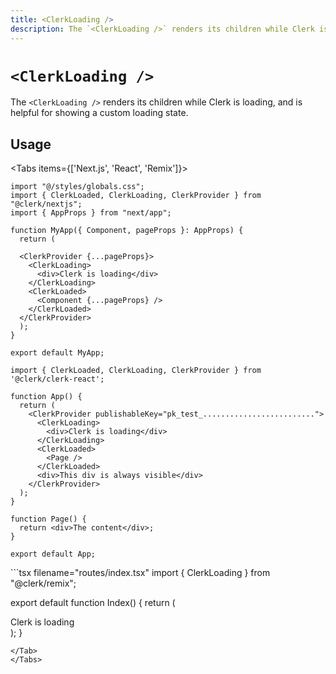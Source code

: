 ```yaml
---
title: <ClerkLoading />
description: The `<ClerkLoading />` renders its children while Clerk is loading, and is helpful for showing a custom loading state.
---
```



# `<ClerkLoading />`

The `<ClerkLoading />` renders its children while Clerk is loading, and is helpful for showing a custom loading state.

## Usage

<Tabs items={['Next.js', 'React', 'Remix']}>
<Tab>
```tsx filename="pages/_app.tsx"
import "@/styles/globals.css";
import { ClerkLoaded, ClerkLoading, ClerkProvider } from "@clerk/nextjs";
import { AppProps } from "next/app";

function MyApp({ Component, pageProps }: AppProps) {
  return (

  <ClerkProvider {...pageProps}>
    <ClerkLoading>
      <div>Clerk is loading</div>
    </ClerkLoading>
    <ClerkLoaded>
      <Component {...pageProps} />
    </ClerkLoaded>
  </ClerkProvider>
  ); 
}

export default MyApp;
```
</Tab>
<Tab>

```tsx filename="app.tsx"
import { ClerkLoaded, ClerkLoading, ClerkProvider } from '@clerk/clerk-react';

function App() {
  return (
    <ClerkProvider publishableKey="pk_test_.........................">
      <ClerkLoading>
        <div>Clerk is loading</div>
      </ClerkLoading>
      <ClerkLoaded>
        <Page />
      </ClerkLoaded>
      <div>This div is always visible</div>
    </ClerkProvider>
  );
}

function Page() {
  return <div>The content</div>;
}

export default App;
```

</Tab>
<Tab>
```tsx filename="routes/index.tsx"
import { ClerkLoading } from "@clerk/remix";

export default function Index() {
  return (
    <div>
      <ClerkLoading>
        <div>Clerk is loading</div>
      </ClerkLoading>
    </div>
  );
}
```
</Tab>
</Tabs>

